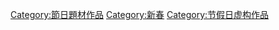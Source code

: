 [[Category:節日題材作品|Category:節日題材作品]]
[[Category:新春|Category:新春]]
[[Category:节假日虚构作品|Category:节假日虚构作品]]